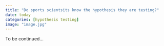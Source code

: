 ```yaml
---
title: "Do sports scientsits know the hypothesis they are testing?"
date: today
categories: [hypothesis testing]
image: "image.jpg"
---
```


To be continued...
